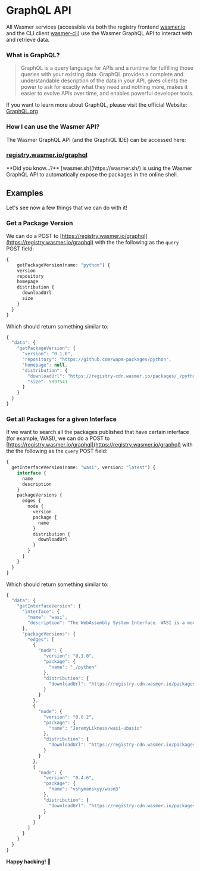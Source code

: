
# GraphQL API

All Wasmer services \(accessible via both the registry frontend [wasmer.io](https://wasmer.io/) and the CLI client [wasmer-cli](https://github.com/wasmerio/wasmer)\) use the Wasmer GraphQL API to interact with and retrieve data.

### What is GraphQL?

> GraphQL is a query language for APIs and a runtime for fulfilling those queries with your existing data. GraphQL provides a complete and understandable description of the data in your API, gives clients the power to ask for exactly what they need and nothing more, makes it easier to evolve APIs over time, and enables powerful developer tools.

If you want to learn more about GraphQL, please visit the official Website: [GraphQL.org](https://graphql.org/)

### How I can use the Wasmer API?

The Wasmer GraphQL API \(and the GraphiQL IDE\) can be accessed here:

### [**registry.wasmer.io/graphql**](https://registry.wasmer.io/graphql)

<Callout type="info">
**Did you know...?** [wasmer.sh](https://wasmer.sh/) is using the Wasmer GraphQL API to automatically expose the packages in the online shell.
</Callout>

## Examples

Let's see now a few things that we can do with it!

### Get a Package Version

We can do a POST to [https://registry.wasmer.io/graphql](https://registry.wasmer.io/graphql) with the the following as the `query` POST field:

```graphql
{
    getPackageVersion(name: "python") {
    version
    repository
    homepage
    distribution {
      downloadUrl
      size
    }
  }
}
```

Which should return something similar to:

```javascript
{
  "data": {
    "getPackageVersion": {
      "version": "0.1.0",
      "repository": "https://github.com/wapm-packages/python",
      "homepage": null,
      "distribution": {
        "downloadUrl": "https://registry-cdn.wasmer.io/packages/_/python/python-0.1.0.tar.gz",
        "size": 5097541
      }
    }
  }
}
```

### Get all Packages for a given Interface

If we want to search all the packages published that have certain interface \(for example, WASI\), we can do a POST to [https://registry.wasmer.io/graphql](https://registry.wasmer.io/graphql) with the the following as the `query` POST field:

```graphql
{
  getInterfaceVersion(name: "wasi", version: "latest") {
    interface {
      name
      description
    }
    packageVersions {
      edges {
        node {
          version
          package {
            name
          }
          distribution {
            downloadUrl
          }
        }
      }
    }
  }
}
```

Which should return something similar to:

```javascript
{
  "data": {
    "getInterfaceVersion": {
      "interface": {
        "name": "wasi",
        "description": "The WebAssembly System Interface. WASI is a modular system interface for WebAssembly. It’s focused on security and portability."
      },
      "packageVersions": {
        "edges": [
          {
            "node": {
              "version": "0.1.0",
              "package": {
                "name": "_/python"
              },
              "distribution": {
                "downloadUrl": "https://registry-cdn.wasmer.io/packages/_/python/python-0.1.0.tar.gz"
              }
            }
          },
          {
            "node": {
              "version": "0.0.2",
              "package": {
                "name": "JeremyLikness/wasi-ubasic"
              },
              "distribution": {
                "downloadUrl": "https://registry-cdn.wasmer.io/packages/JeremyLikness/wasi-ubasic/wasi-ubasic-0.0.2.tar.gz"
              }
            }
          },
          {
            "node": {
              "version": "0.4.6",
              "package": {
                "name": "vshymanskyy/wasm3"
              },
              "distribution": {
                "downloadUrl": "https://registry-cdn.wasmer.io/packages/vshymanskyy/wasm3/wasm3-0.4.6.tar.gz"
              }
            }
          }
        ]
      }
    }
  }
}
```

**Happy hacking! 🎉**

